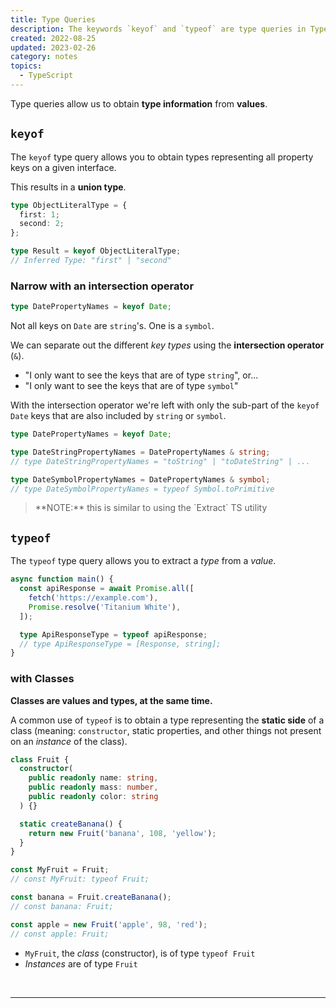 ```yaml
---
title: Type Queries
description: The keywords `keyof` and `typeof` are type queries in TypeScript that allow you to obtain type information from values. `keyof` is used to obtain types representing all property keys on a given interface. `typeof` is used to extract a type from a value. When used with classes, `typeof` is commonly used to obtain a type representing the constructor (or static side) of a class.
created: 2022-08-25
updated: 2023-02-26
category: notes
topics:
  - TypeScript
---
```


Type queries allow us to obtain **type information** from **values**.

## `keyof`

The `keyof` type query allows you to obtain types representing all property keys on a given interface.

This results in a **union type**.

```ts
type ObjectLiteralType = {
  first: 1;
  second: 2;
};

type Result = keyof ObjectLiteralType;
// Inferred Type: "first" | "second"
```

### Narrow with an intersection operator

```ts
type DatePropertyNames = keyof Date;
```

Not all keys on `Date` are `string`'s. One is a `symbol`.

We can separate out the different _key types_ using the **intersection operator** (`&`).

- "I only want to see the keys that are of type `string`", or...
- "I only want to see the keys that are of type `symbol`"

With the intersection operator we're left with only the sub-part of the `keyof Date` keys that are also included by `string` or `symbol`.

```ts
type DatePropertyNames = keyof Date;

type DateStringPropertyNames = DatePropertyNames & string;
// type DateStringPropertyNames = "toString" | "toDateString" | ...

type DateSymbolPropertyNames = DatePropertyNames & symbol;
// type DateSymbolPropertyNames = typeof Symbol.toPrimitive
```

<blockquote className="attention">
  **NOTE:** this is similar to using the `Extract` TS utility
</blockquote>

## `typeof`

The `typeof` type query allows you to extract a _type_ from a _value_.

```ts
async function main() {
  const apiResponse = await Promise.all([
    fetch('https://example.com'),
    Promise.resolve('Titanium White'),
  ]);

  type ApiResponseType = typeof apiResponse;
  // type ApiResponseType = [Response, string];
}
```

### with Classes

**Classes are values and types, at the same time.**

A common use of `typeof` is to obtain a type representing the **static side** of a class (meaning: `constructor`, static properties, and other things not present on an _instance_ of the class).

```ts
class Fruit {
  constructor(
    public readonly name: string,
    public readonly mass: number,
    public readonly color: string
  ) {}

  static createBanana() {
    return new Fruit('banana', 108, 'yellow');
  }
}

const MyFruit = Fruit;
// const MyFruit: typeof Fruit;

const banana = Fruit.createBanana();
// const banana: Fruit;

const apple = new Fruit('apple', 98, 'red');
// const apple: Fruit;
```

- `MyFruit`, the _class_ (constructor), is of type `typeof Fruit`
- _Instances_ are of type `Fruit`

<br />

<IntermediateTSCourse />

<ReactAndTypescriptCourse />

---

<LastUpdated updated={updated} />
